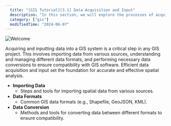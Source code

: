 ```yaml
---
  title: "[GIS Tutorial][3.1] Data Acquisition and Input"
  description: "In this section, we will explore the processes of acquiring and inputting data into a GIS system, including importing data, understanding different data formats, and performing data conversion."
  category: ["gis"]
  modifiedTime: "2024-06-07"
---
```


![Welcome](/images/gis-banner-web.jpg 'a title')

Acquiring and inputting data into a GIS system is a critical step in any GIS project. This involves importing data from various sources, understanding and managing different data formats, and performing necessary data conversions to ensure compatibility with GIS software. Efficient data acquisition and input set the foundation for accurate and effective spatial analysis.

- **Importing Data**
  - Steps and tools for importing spatial data from various sources.
- **Data Formats**
  - Common GIS data formats (e.g., Shapefile, GeoJSON, KML).
- **Data Conversion**
  - Methods and tools for converting data between different formats to ensure compatibility.
